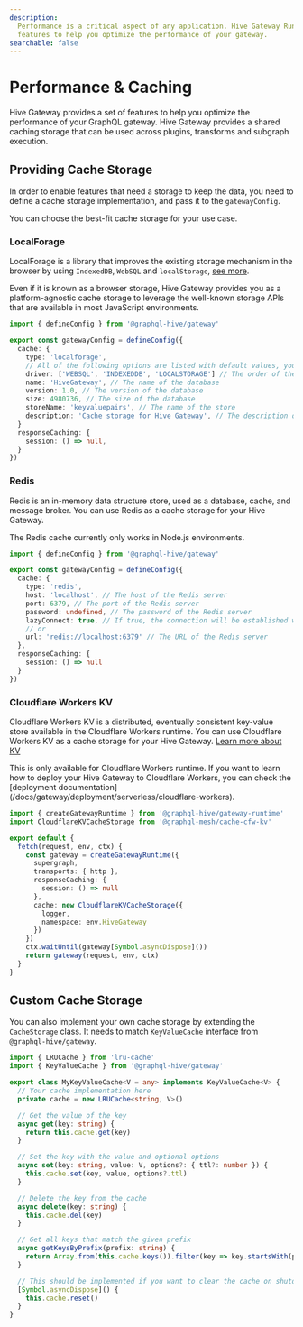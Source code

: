 ```yaml
---
description:
  Performance is a critical aspect of any application. Hive Gateway Runtime provides a set of
  features to help you optimize the performance of your gateway.
searchable: false
---
```



# Performance & Caching

Hive Gateway provides a set of features to help you optimize the performance of your GraphQL
gateway. Hive Gateway provides a shared caching storage that can be used across plugins, transforms
and subgraph execution.

## Providing Cache Storage

In order to enable features that need a storage to keep the data, you need to define a cache storage
implementation, and pass it to the `gatewayConfig`.

You can choose the best-fit cache storage for your use case.

### LocalForage

LocalForage is a library that improves the existing storage mechanism in the browser by using
`IndexedDB`, `WebSQL` and `localStorage`, [see more](https://github.com/localForage/localForage).

Even if it is known as a browser storage, Hive Gateway provides you as a platform-agnostic cache
storage to leverage the well-known storage APIs that are available in most JavaScript environments.

```ts filename="gateway.config.ts"
import { defineConfig } from '@graphql-hive/gateway'

export const gatewayConfig = defineConfig({
  cache: {
    type: 'localforage',
    // All of the following options are listed with default values, you don't need to provide them
    driver: ['WEBSQL', 'INDEXEDDB', 'LOCALSTORAGE'] // The order of the drivers to use
    name: 'HiveGateway', // The name of the database
    version: 1.0, // The version of the database
    size: 4980736, // The size of the database
    storeName: 'keyvaluepairs', // The name of the store
    description: 'Cache storage for Hive Gateway', // The description of the database
  }
  responseCaching: {
    session: () => null,
  }
})
```

### Redis

Redis is an in-memory data structure store, used as a database, cache, and message broker. You can
use Redis as a cache storage for your Hive Gateway.

<Callout>The Redis cache currently only works in Node.js environments.</Callout>

```ts filename="gateway.config.ts"
import { defineConfig } from '@graphql-hive/gateway'

export const gatewayConfig = defineConfig({
  cache: {
    type: 'redis',
    host: 'localhost', // The host of the Redis server
    port: 6379, // The port of the Redis server
    password: undefined, // The password of the Redis server
    lazyConnect: true, // If true, the connection will be established when the first operation is executed
    // or
    url: 'redis://localhost:6379' // The URL of the Redis server
  },
  responseCaching: {
    session: () => null
  }
})
```

### Cloudflare Workers KV

Cloudflare Workers KV is a distributed, eventually consistent key-value store available in the
Cloudflare Workers runtime. You can use Cloudflare Workers KV as a cache storage for your Hive
Gateway. [Learn more about KV](https://developers.cloudflare.com/workers/runtime-apis/kv/)

<Callout>
  This is only available for Cloudflare Workers runtime. If you want to learn how to deploy your
  Hive Gateway to Cloudflare Workers, you can check the [deployment
  documentation](/docs/gateway/deployment/serverless/cloudflare-workers).
</Callout>

```ts filename="index.ts"
import { createGatewayRuntime } from '@graphql-hive/gateway-runtime'
import CloudflareKVCacheStorage from '@graphql-mesh/cache-cfw-kv'

export default {
  fetch(request, env, ctx) {
    const gateway = createGatewayRuntime({
      supergraph,
      transports: { http },
      responseCaching: {
        session: () => null
      },
      cache: new CloudflareKVCacheStorage({
        logger,
        namespace: env.HiveGateway
      })
    })
    ctx.waitUntil(gateway[Symbol.asyncDispose]())
    return gateway(request, env, ctx)
  }
}
```

## Custom Cache Storage

You can also implement your own cache storage by extending the `CacheStorage` class. It needs to
match `KeyValueCache` interface from `@graphql-hive/gateway`.

```ts filename="my-cache-storage.ts"
import { LRUCache } from 'lru-cache'
import { KeyValueCache } from '@graphql-hive/gateway'

export class MyKeyValueCache<V = any> implements KeyValueCache<V> {
  // Your cache implementation here
  private cache = new LRUCache<string, V>()

  // Get the value of the key
  async get(key: string) {
    return this.cache.get(key)
  }

  // Set the key with the value and optional options
  async set(key: string, value: V, options?: { ttl?: number }) {
    this.cache.set(key, value, options?.ttl)
  }

  // Delete the key from the cache
  async delete(key: string) {
    this.cache.del(key)
  }

  // Get all keys that match the given prefix
  async getKeysByPrefix(prefix: string) {
    return Array.from(this.cache.keys()).filter(key => key.startsWith(prefix))
  }

  // This should be implemented if you want to clear the cache on shutdown
  [Symbol.asyncDispose]() {
    this.cache.reset()
  }
}
```
